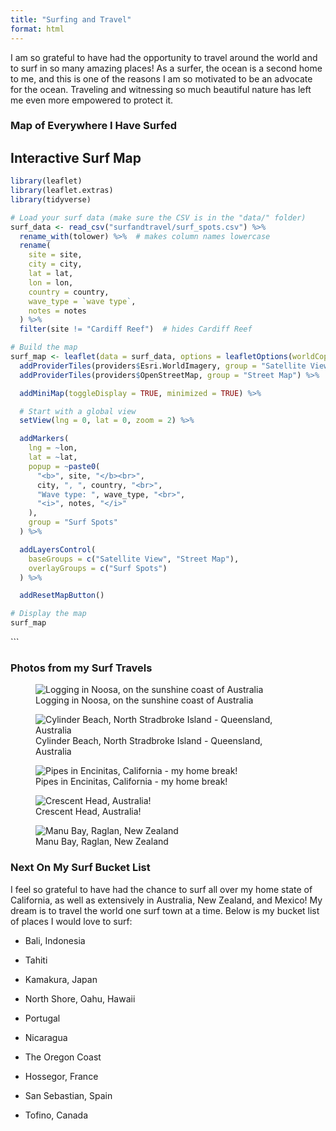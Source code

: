 ```yaml
---
title: "Surfing and Travel"
format: html
---
```


I am so grateful to have had the opportunity to travel around the world and to surf in so many amazing places! As a surfer, the ocean is a second home to me, and this is one of the reasons I am so motivated to be an advocate for the ocean. Traveling and witnessing so much beautiful nature has left me even more empowered to protect it.

### Map of Everywhere I Have Surfed

##  Interactive Surf Map

```r
library(leaflet)
library(leaflet.extras)
library(tidyverse)

# Load your surf data (make sure the CSV is in the "data/" folder)
surf_data <- read_csv("surfandtravel/surf_spots.csv") %>%
  rename_with(tolower) %>%  # makes column names lowercase
  rename(
    site = site,
    city = city,
    lat = lat,
    lon = lon,
    country = country,
    wave_type = `wave type`,
    notes = notes
  ) %>%
  filter(site != "Cardiff Reef")  # hides Cardiff Reef

# Build the map
surf_map <- leaflet(data = surf_data, options = leafletOptions(worldCopyJump = TRUE)) %>%
  addProviderTiles(providers$Esri.WorldImagery, group = "Satellite View") %>%
  addProviderTiles(providers$OpenStreetMap, group = "Street Map") %>%

  addMiniMap(toggleDisplay = TRUE, minimized = TRUE) %>%

  # Start with a global view
  setView(lng = 0, lat = 0, zoom = 2) %>%

  addMarkers(
    lng = ~lon,
    lat = ~lat,
    popup = ~paste0(
      "<b>", site, "</b><br>",
      city, ", ", country, "<br>",
      "Wave type: ", wave_type, "<br>",
      "<i>", notes, "</i>"
    ),
    group = "Surf Spots"
  ) %>%

  addLayersControl(
    baseGroups = c("Satellite View", "Street Map"),
    overlayGroups = c("Surf Spots")
  ) %>%

  addResetMapButton()

# Display the map
surf_map
```


```



### Photos from my Surf Travels

![Logging in Noosa, on the sunshine coast of Australia](img1.jpg){.img-fluid}

![Cylinder Beach, North Stradbroke Island - Queensland, Australia](img2.jpg){.img-fluid}

![Pipes in Encinitas, California - my home break!](img4.jpg){.img-fluid}

![Crescent Head, Australia!](img5.jpg){.img-fluid}

![Manu Bay, Raglan, New Zealand](img6.jpg){.img-fluid}


### Next On My Surf Bucket List

I feel so grateful to have had the chance to surf all over my home state of California, as well as extensively in Australia, New Zealand, and Mexico! My dream is to travel the world one surf town at a time. Below is my bucket list of places I would love to surf:

-   Bali, Indonesia

-   Tahiti

-   Kamakura, Japan

-   North Shore, Oahu, Hawaii

-   Portugal

-   Nicaragua

-   The Oregon Coast

-   Hossegor, France

-   San Sebastian, Spain

-   Tofino, Canada
